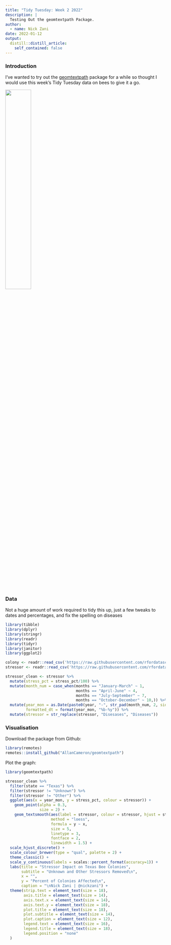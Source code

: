```yaml
---
title: "Tidy Tuesday: Week 2 2022"
description: |
  Testing Out the geomtextpath Package.
author:
  - name: Nick Zani
date: 2022-01-12
output:
  distill::distill_article:
    self_contained: false
---
```



### Introduction

I've wanted to try out the [geomtextpath](https://github.com/AllanCameron/geomtextpath) package for a while so thought I would use this week's Tidy Tuesday data on bees to give it a go.

![](https://media.giphy.com/media/TJBbXQooivUNq/giphy.gif){width=40%}


### Data

Not a huge amount of work required to tidy this up, just a few tweaks to dates and percentages, and fix the spelling on diseases

```r
library(tibble)
library(dplyr)
library(stringr)
library(readr)
library(tidyr)
library(janitor)
library(ggplot2)

colony <- readr::read_csv('https://raw.githubusercontent.com/rfordatascience/tidytuesday/master/data/2022/2022-01-11/colony.csv')
stressor <- readr::read_csv('https://raw.githubusercontent.com/rfordatascience/tidytuesday/master/data/2022/2022-01-11/stressor.csv')

stressor_clean <- stressor %>% 
  mutate(stress_pct = stress_pct/100) %>%
  mutate(month_num = case_when(months == "January-March" ~ 1,
                               months == "April-June" ~ 4,
                               months == "July-September" ~ 7,
                               months == "October-December" ~ 10,)) %>%
  mutate(year_mon = as.Date(paste0(year, "-", str_pad(month_num, 2, side = "left", pad = 0), "-01")),
         formatted_dt = format(year_mon, "%b-%y")) %>%
  mutate(stressor = str_replace(stressor, "Disesases", "Diseases"))

```

### Visualisation

Download the package from Github:

```r
library(remotes)
remotes::install_github("AllanCameron/geomtextpath")
```

Plot the graph:

```r
library(geomtextpath)

stressor_clean %>%
  filter(state == "Texas") %>%
  filter(stressor != "Unknown") %>%
  filter(stressor != "Other") %>%
  ggplot(aes(x = year_mon, y = stress_pct, colour = stressor)) +
    geom_point(alpha = 0.3,
               size = 2) +
    geom_textsmooth(aes(label = stressor, colour = stressor, hjust = stressor),
                    method = "loess", 
                    formula = y ~ x,
                    size = 5, 
                    linetype = 3, 
                    fontface = 2, 
                    linewidth = 1.5) +
  scale_hjust_discrete() +
  scale_colour_brewer(type = "qual", palette = 2) +
  theme_classic() +
  scale_y_continuous(labels = scales::percent_format(accuracy=1)) +
  labs(title = "Stressor Impact on Texas Bee Colonies", 
       subtitle = "Unknown and Other Stressors Removed\n",
       x = "",
       y = "Percent of Colonies Affected\n",
       caption = "\nNick Zani | @nickzani") +
  theme(strip.text = element_text(size = 18),
        axis.title = element_text(size = 14),
        axis.text.x = element_text(size = 14),
        axis.text.y = element_text(size = 18),
        plot.title = element_text(size = 18),
        plot.subtitle = element_text(size = 14),
        plot.caption = element_text(size = 12),
        legend.text = element_text(size = 16),
        legend.title = element_text(size = 18),
        legend.position = "none"
  )
```